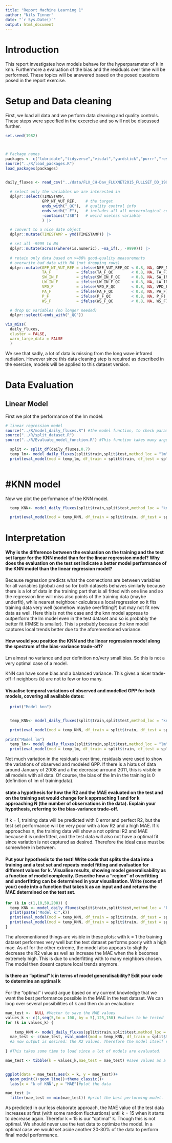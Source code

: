 ```yaml
---
title: "Report Machine Learning 1"
author: "Nils Tinner"
date: "`r Sys.Date()`"
output: html_document
---
```

# Introduction
This report investigates how models behave for the hyperparameter of k in knn. Furthermore a evaluation of the bias and the residuals over time will be performed. 
These topics will be answered based on the posed questions posed in the report exercise.

# Setup and Data cleaning
First, we load all data and we perform data cleaning and quality controls. These steps were specified in the excercise and so will not be discussed further.

```r
set.seed(1982)



# Package names
packages <- c("lubridate","tidyverse","visdat","yardstick","purrr","reshape2","rsample","recipes","caret","zoo")
source("../R/load_packages.R")
load_packages(packages)


daily_fluxes <- read_csv("../data/FLX_CH-Dav_FLUXNET2015_FULLSET_DD_1997-2014_1-3.csv") |>  
  
  # select only the variables we are interested in
  dplyr::select(TIMESTAMP,
                GPP_NT_VUT_REF,    # the target
                ends_with("_QC"),  # quality control info
                ends_with("_F"),   # includes all all meteorological co-variates
                -contains("JSB")   # weird useless variable
                ) |>

  # convert to a nice date object
  dplyr::mutate(TIMESTAMP = ymd(TIMESTAMP)) |>

  # set all -9999 to NA
  dplyr::mutate(across(where(is.numeric), ~na_if(., -9999))) |> 
  
  # retain only data based on >=80% good-quality measurements
  # overwrite bad data with NA (not dropping rows)
  dplyr::mutate(GPP_NT_VUT_REF = ifelse(NEE_VUT_REF_QC < 0.8, NA, GPP_NT_VUT_REF),
                TA_F           = ifelse(TA_F_QC        < 0.8, NA, TA_F),
                SW_IN_F        = ifelse(SW_IN_F_QC     < 0.8, NA, SW_IN_F),
                LW_IN_F        = ifelse(LW_IN_F_QC     < 0.8, NA, LW_IN_F),
                VPD_F          = ifelse(VPD_F_QC       < 0.8, NA, VPD_F),
                PA_F           = ifelse(PA_F_QC        < 0.8, NA, PA_F),
                P_F            = ifelse(P_F_QC         < 0.8, NA, P_F),
                WS_F           = ifelse(WS_F_QC        < 0.8, NA, WS_F)) |> 

  # drop QC variables (no longer needed)
  dplyr::select(-ends_with("_QC"))

vis_miss(
  daily_fluxes,
  cluster = FALSE, 
  warn_large_data = FALSE
  )

```

We see that sadly, a lot of data is missing from the long wave infrared radiation. However since this data cleaning step is required as described in the exercise, models will be applied to this dataset version. 

# Data Evaluation

## Linear Model
First we plot the performance of the lm model:

```r
# linear regression model
source("../R/model_daily_fluxes.R") #the model function, to check parameters refer to the Function itself
source("../R/split_dataset.R")
source("../R/Evaluate_model_function.R") #This function takes many arguments, these will be elaborated step by step.

  split <- split_df(daily_fluxes,0.7)
  temp_lm<- model_daily_fluxes(split$train,split$test,method_loc = "lm") #returns the model with "lm" and a split proportion of 0.7, as well as the datasets of the splits. The return is a named list.
  print(eval_model(mod = temp_lm, df_train = split$train, df_test = split$test)) #The function creates an evaluation of the model based on the given datasets of training and evaluation. Naming can be specified with parameters as well as other outputs, these will be used later on.
  

```

# #KNN model
Now we plot the performance of the KNN model.

```R

  temp_KNN<- model_daily_fluxes(split$train,split$test,method_loc = "knn",kofKNN = 8)

  print(eval_model(mod = temp_KNN, df_train = split$train, df_test = split$test)) 

```

# Interpretation
 
#### Why is the difference between the evaluation on the training and the test set larger for the KNN model than for the linear regression model? Why does the evaluation on the test set indicate a better model performance of the KNN model than the linear regression model?
Because regression predicts what the connections  are between variables for all variables (global) and so for both datasets behaves similarly because there is a lot of data in the training part that is all fitted with one line and so the regression line will miss also points of the training data (maybe underfit), while nearest neighbour calculates a local regression so it fits training data very well (somehow maybe overfitting?) but may not fit new data as well. Here this is not the case and the knn model appreas to outperform the lm model even in the test dataset and so is probably the better fit (RMSE is smaller). This is probably because the knn model captures local trends better due to the aforementioned variance.

#### How would you position the KNN and the linear regression model along the spectrum of the bias-variance trade-off?

Lm almost no variance and per definition no/very small bias. So this is not a very optimal case of a model.

KNN can have some bias and a balanced variance. This gives a nicer trade-off if neighbors (k) are not to few or too many.


#### Visualise temporal variations of observed and modelled GPP for both models, covering all available dates:
```R
  print("Model knn")


  temp_KNN<- model_daily_fluxes(split$train,split$test,method_loc = "knn",kofKNN = 8)

  print(eval_model(mod = temp_KNN, df_train = split$train, df_test = split$test,out = "plot_all")) 
  
print("Model lm")
  temp_lm<- model_daily_fluxes(split$train,split$test,method_loc = "lm") #returns the model with "lm" and a split proportion of 0.7, as well as the datasets of the splits. The return is a named list.
  print(eval_model(mod = temp_lm, df_train = split$train, df_test = split$test,out = "plot_all"))

```

Not much variation in the residuals over time, residuals were used to show the variations of observed and modeled GPP. 
If there is a hiatus of data around January of 2008 and a the decrease arround 2011, this is visible in all models with all data.
Of course, the bias of the lm in the training is 0 (definition of lm of trainingdata).

#### state a hypothesis for how the R2 and the MAE evaluated on the test and on the training set would change for k approaching 1 and for k approaching N (the number of observations in the data). Explain your hypothesis, referring to the bias-variance trade-off.
If k = 1, training data will be predicted with 0 error and perfect R2, but the test set performance will be very poor with a low R2 and a high MAE.
If k approaches n, the training data will show a not optimal R2 and MAE because it is underfitted, and the test data will also not have a optimal fit since variation is not captured as desired.
Therefore the ideal case must be somewhere in between.

#### Put your hypothesis to the test! Write code that splits the data into a training and a test set and repeats model fitting and evaluation for different values for k. Visualise results, showing model generalisability as a function of model complexity. Describe how a “region” of overfitting and underfitting can be determined in your visualisation. Write (some of your) code into a function that takes k as an input and and returns the MAE determined on the test set.

```R

for (k in c(1,10,50,200)) {
  temp_KNN <- model_daily_fluxes(split$train,split$test,method_loc = "knn",kofKNN = k)
  print(paste("Model k:",k))
  print(eval_model(mod = temp_KNN, df_train = split$train, df_test = split$test, out = "plot")) 
  print(eval_model(mod = temp_KNN, df_train = split$train, df_test = split$test, out = "mae")) 
}
```
The aforementioned things are visible in these plots: with k = 1 the training dataset performes very well but the test dataset performs poorly with a high mae. 
As of for the other extreme, the model also appears to slightly decrease the R2 value as well as increase the MAE when the k becomes extremely high. This is due to underfitting with to many neighbors chosen. The model then doesnt capture local trends anymore.


#### Is there an “optimal”  k in terms of model generalisability? Edit your code to determine an optimal k
For the "optimal" i would argue based on my current knowledge that we want the best performance possible in the MAE in the test dataset.
We can loop over several possibilities of k and then do an evaluation:

 
```R
mae_test <-  NULL #Vector to save the MAE values
values_k <- c(1,seq(5,to = 100, by = 5),125,150) #values to be tested
for (k in values_k) {
  
    temp_KNN <- model_daily_fluxes(split$train,split$test,method_loc = "knn",kofKNN = k)
  mae_test <- c(mae_test, eval_model(mod = temp_KNN, df_train = split$train, df_test = split$test, out = "mae")$mae_test)
  #a now output is desired: the R2 values. Therefore the model itself returns the R2 value of the test and training datasets as a list. There, only the test R2 is used.
  
} #This takes some time to load since a lot of models are evaluated.

mae_test <- tibble(k = values_k,mae_test = mae_test) #save values as a nice tibble


ggplot(data = mae_test,aes(x = k, y = mae_test))+
  geom_point()+geom_line()+theme_classic()+
  labs(x = "k of KNN",y = "MAE")#plot the data

mae_test |>
  filter(mae_test == min(mae_test)) #print the best performing model.


```
As predicted in our less elaborate approach, the MAE value of the test data increases at first (with some random fluctuations) until k = 15 when it starts to decrease again. Therefor k = 15 is our "optimal" k.
Though this is not optimal. We should never use the test data to optimize the model. In a optimal case we would set aside another 20-30% of the data to perform final model performance.
